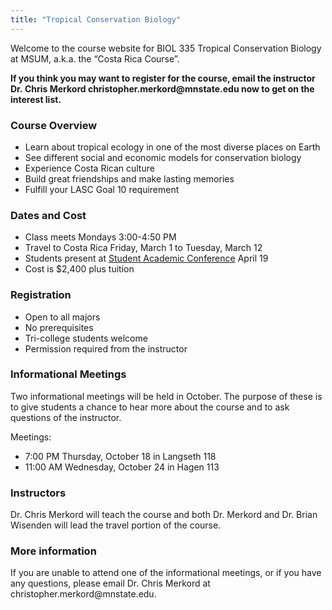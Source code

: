 ```yaml
---
title: "Tropical Conservation Biology"
---
```


Welcome to the course website for BIOL 335 Tropical Conservation Biology at MSUM, a.k.a. the "Costa Rica Course".

**If you think you may want to register for the course, email the instructor Dr. Chris Merkord christopher.merkord@mnstate.edu now to get on the interest list.**

### Course Overview

- Learn about tropical ecology in one of the most diverse places on Earth
- See different social and economic models for conservation biology
- Experience Costa Rican culture
- Build great friendships and make lasting memories
- Fulfill your LASC Goal 10 requirement

### Dates and Cost

- Class meets Mondays 3:00-4:50 PM
- Travel to Costa Rica Friday, March 1 to Tuesday, March 12
- Students present at [Student Academic Conference](https://www.mnstate.edu/sac/) April 19
- Cost is $2,400 plus tuition

### Registration

- Open to all majors
- No prerequisites
- Tri-college students welcome
- Permission required from the instructor

### Informational Meetings

Two informational meetings will be held in October. The purpose of these is to give students a chance to hear more about the course and to ask questions of the instructor.

Meetings:

- 7:00 PM Thursday, October 18 in Langseth 118
- 11:00 AM Wednesday, October 24 in Hagen 113

### Instructors

Dr. Chris Merkord will teach the course and both Dr. Merkord and Dr. Brian Wisenden will lead the travel portion of the course.

### More information

If you are unable to attend one of the informational meetings, or if you have any questions, please email Dr. Chris Merkord at christopher.merkord@mnstate.edu.